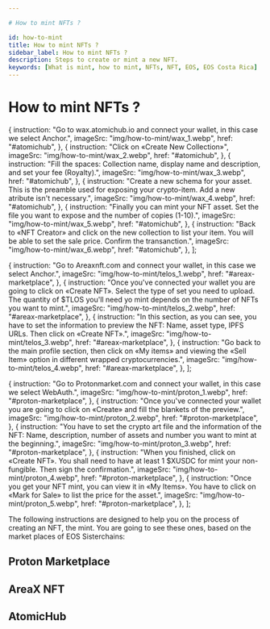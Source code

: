 ```yaml
---

# How to mint NFTs ?

id: how-to-mint
title: How to mint NFTs ?
sidebar_label: How to mint NFTs ?
description: Steps to create or mint a new NFT.
keywords: [What is mint, how to mint, NFTs, NFT, EOS, EOS Costa Rica]
---
```


# How to mint NFTs ?



  {
    instruction:
      "Go to wax.atomichub.io and connect your wallet, in this case we select Anchor.",
    imageSrc: "img/how-to-mint/wax_1.webp",
    href: "#atomichub",
  },
  {
    instruction: "Click on «Create New Collection»",
    imageSrc: "img/how-to-mint/wax_2.webp",
    href: "#atomichub",
  },
  {
    instruction:
      "Fill the spaces: Collection name, display name and description, and set your fee (Royalty).",
    imageSrc: "img/how-to-mint/wax_3.webp",
    href: "#atomichub",
  },
  {
    instruction:
      "Create a new schema for your asset. This is the preamble used for exposing your crypto-item. Add a new atribute isn't necessary.",
    imageSrc: "img/how-to-mint/wax_4.webp",
    href: "#atomichub",
  },
  {
    instruction:
      "Finally you can mint your NFT asset. Set the file you want to expose and the number of copies (1-10).",
    imageSrc: "img/how-to-mint/wax_5.webp",
    href: "#atomichub",
  },
  {
    instruction:
      "Back to «NFT Creator» and click on the new collection to list your item. You will be able to set the sale price. Confirm the transanction.",
    imageSrc: "img/how-to-mint/wax_6.webp",
    href: "#atomichub",
  },
];

  {
    instruction:
      "Go to Areaxnft.com and connect your wallet, in this case we select Anchor.",
    imageSrc: "img/how-to-mint/telos_1.webp",
    href: "#areax-marketplace",
  },
  {
    instruction:
      "Once you've connected your wallet you are going to click on «Create NFT». Select the type of set you need to upload. The quantity of $TLOS you'll need yo mint depends on the number of NFTs you want to mint.",
    imageSrc: "img/how-to-mint/telos_2.webp",
    href: "#areax-marketplace",
  },
  {
    instruction:
      "In this section, as you can see, you have to set the information to preview the NFT: Name, asset type, IPFS URLs. Then click on «Create NFT».",
    imageSrc: "img/how-to-mint/telos_3.webp",
    href: "#areax-marketplace",
  },
  {
    instruction:
      "Go back to the main profile section, then click on «My items» and viewing the «Sell Item» option in different wrapped cryptocurrencies.",
    imageSrc: "img/how-to-mint/telos_4.webp",
    href: "#areax-marketplace",
  },
];

  {
    instruction:
      "Go to Protonmarket.com and connect your wallet, in this case we select WebAuth.",
    imageSrc: "img/how-to-mint/proton_1.webp",
    href: "#proton-marketplace",
  },
  {
    instruction:
      "Once you've connected your wallet you are going to click on «Create» and fill the blankets of the preview.",
    imageSrc: "img/how-to-mint/proton_2.webp",
    href: "#proton-marketplace",
  },
  {
    instruction:
      "You have to set the crypto art file and the information of the NFT: Name, description, number of assets and number you want to mint at the beginning.",
    imageSrc: "img/how-to-mint/proton_3.webp",
    href: "#proton-marketplace",
  },
  {
    instruction:
      "When you finished, click on «Create NFT». You shall need to have at least 1 $XUSDC for mint your non-fungible. Then sign the confirmation.",
    imageSrc: "img/how-to-mint/proton_4.webp",
    href: "#proton-marketplace",
  },
  {
    instruction:
      "Once you get your NFT mint, you can view it in «My Items». You have to click on «Mark for Sale» to list the price for the asset.",
    imageSrc: "img/how-to-mint/proton_5.webp",
    href: "#proton-marketplace",
  },
];

The following instructions are designed to help you on the process of creating an NFT, the mint. You are going to see these ones, based on the market places of EOS Sisterchains:

## Proton Marketplace

<CustomStepper Content={protonStepper} />

## AreaX NFT

<CustomStepper Content={areaxStepper} />

## AtomicHub

<CustomStepper Content={atomicHubStepper} />
